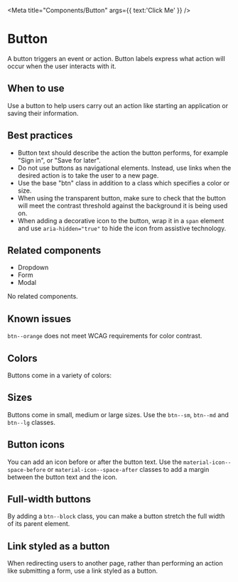 
<Meta
  title="Components/Button"
  args={{ text:'Click Me' }} />

# Button

A button triggers an event or action. Button labels express what action will
occur when the user interacts with it.

## When to use

Use a button to help users carry out an action like starting an application or
saving their information.

## Best practices

- Button text should describe the action the button performs, for example "Sign
  in", or "Save for later".
- Do not use buttons as navigational elements. Instead, use links when the
  desired action is to take the user to a new page.
- Use the base "btn" class in addition to a class which specifies a color or size.
- When using the transparent button, make sure to check that the button will meet
  the contrast threshold against the background it is being used on.
- When adding a decorative icon to the button, wrap it in a `span` element and use
  `aria-hidden="true"` to hide the icon from assistive technology.

## Related components

- Dropdown
- Form
- Modal

No related components.

## Known issues

`btn--orange` does not meet WCAG requirements for color contrast.

## Colors
Buttons come in a variety of colors:

<Story story={stories.colors} />

## Sizes
Buttons come in small, medium or large sizes. Use the `btn--sm`, `btn--md` and `btn--lg` classes.

<Story story={stories.sizes} />

## Button icons
You can add an icon before or after the button text. Use the `material-icon--space-before` or 
`material-icon--space-after` classes to add a margin between the button text and the icon.

<Story story={stories.icons} />

## Full-width buttons
By adding a `btn--block` class, you can make a button stretch the full width of its parent element.

<Story story={stories.fullWidth} />

## Link styled as a button
When redirecting users to another page, rather than performing an action like
submitting a form, use a link styled as a button.

<Story story={stories.link} />
